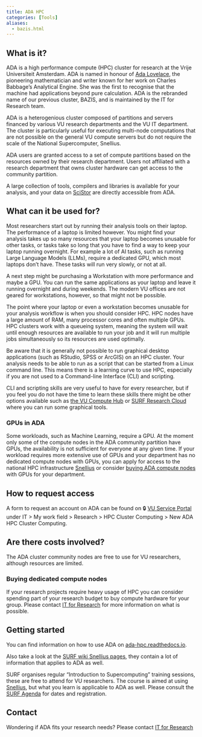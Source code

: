 ```yaml
---
title: ADA HPC
categories: [Tools]
aliases:
  - bazis.html
---
```


## What is it?

ADA is a high performance compute (HPC) cluster for research at the Vrije Universiteit Amsterdam. ADA is named in honour of [Ada Lovelace](https://en.wikipedia.org/wiki/Ada_Lovelace), the pioneering mathematician and writer known for her work on Charles Babbage's Analytical Engine. She was the first to recognise that the machine had applications beyond pure calculation. ADA is the rebranded name of our previous cluster, BAZIS, and is maintained by the IT for Research team.

ADA is a heterogenious cluster composed of partitions and servers financed by various VU research departments and the VU IT department. The cluster is particularly useful for executing multi-node computations that are not possible on the general VU compute servers but do not require the scale of the National Supercomputer, Snellius.

ADA users are granted access to a set of compute partitions based on the resources owned by their research department. Users not affiliated with a research department that owns cluster hardware can get access to the community partition.

A large collection of tools, compilers and libraries is available for your analysis, and your data on [SciStor](../topics/SciStor.qmd) are directly accessible from ADA.

## What can it be used for?

Most researchers start out by running their analysis tools on their laptop. The performance of a laptop is limited however. You might find your analysis takes up so many resources that your laptop becomes unusable for other tasks, or tasks take so long that you have to find a way to keep your laptop running overnight. For example a lot of AI tasks, such as running Large Language Models (LLMs), require a dedicated GPU, which most laptops don't have. These tasks will run very slowly, or not at all.

A next step might be purchasing a Workstation with more performance and maybe a GPU. You can run the same applications as your laptop and leave it running overnight and during weekends. The modern VU offices are not geared for workstations, however, so that might not be possible.

The point where your laptop or even a workstation becomes unusable for your analysis workflow is when you should consider HPC. HPC nodes have a large amount of RAM, many processor cores and often multiple GPUs. HPC clusters work with a queueing system, meaning the system will wait until enough resources are available to run your job and it will run multiple jobs simultaneously so its resources are used optimally.

Be aware that it is generally not possible to run graphical desktop applications (such as RStudio, SPSS or ArcGIS) on an HPC cluster. Your analysis needs to be able to run as a script that can be started from a Linux command line. This means there is a learning curve to use HPC, especially if you are not used to a Command-line Interface (CLI) and scripting.

CLI and scripting skills are very useful to have for every researcher, but  if you feel you do not have the time to learn these skills there might be other options available such as [the VU Compute Hub](https://hub.compute.vu.nl) or [SURF Research Cloud](../topics/researchcloud.qmd) where you can run some graphical tools.

### GPUs in ADA
Some workloads, such as Machine Learning, require a GPU. At the moment only some of the compute nodes in the ADA community partition have GPUs, the availability is not sufficient for everyone at any given time. If your workload requires more extensive use of GPUs and your department has no dedicated compute nodes with GPUs, you can apply for access to the national HPC infrastructure [Snellius](../topics/snellius.qmd) or consider [buying ADA compute nodes](#buying-dedicated-compute-nodes) with GPUs for your department. 

## How to request access

A form to request an account on ADA can be found on 🔒 [VU Service Portal](https://services.vu.nl/esc) under IT > My work field > Research > HPC Cluster Computing > New ADA HPC Cluster Computing.

## Are there costs involved?

The ADA cluster community nodes are free to use for VU researchers, although resources are limited.

### Buying dedicated compute nodes

If your research projects require heavy usage of HPC you can consider spending part of your research budget to buy compute hardware for your group. Please contact [IT for Research](mailto:itvo.it@vu.nl) for more information on what is possible.

## Getting started

You can find information on how to use ADA on [ada-hpc.readthedocs.io](https://ada-hpc.readthedocs.io).

Also take a look at the [SURF wiki Snellius pages](https://servicedesk.surf.nl/wiki/display/WIKI/Snellius), they contain a lot of information that applies to ADA as well.

SURF organises regular "Introduction to Supercomputing" training sessions, these are free to attend for VU researchers. The course is aimed at using [Snellius](../topics/snellius.qmd), but what you learn is applicable to ADA as well. Please consult the [SURF Agenda](https://www.surf.nl/en/agenda) for dates and registration.

## Contact
Wondering if ADA fits your research needs? Please contact [IT for Research](mailto:itvo.it@vu.nl)
